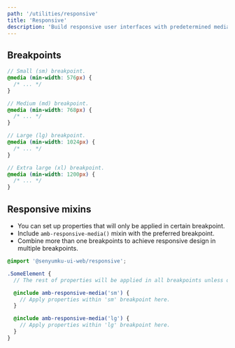 ```yaml
---
path: '/utilities/responsive'
title: 'Responsive'
description: 'Build responsive user interfaces with predetermined media breakpoints.'
---
```


## Breakpoints

```scss
// Small (sm) breakpoint.
@media (min-width: 576px) {
  /* ... */
}

// Medium (md) breakpoint.
@media (min-width: 768px) {
  /* ... */
}

// Large (lg) breakpoint.
@media (min-width: 1024px) {
  /* ... */
}

// Extra large (xl) breakpoint.
@media (min-width: 1200px) {
  /* ... */
}
```

## Responsive mixins

- You can set up properties that will only be applied in certain breakpoint.
- Include `amb-responsive-media()` mixin with the preferred breakpoint.
- Combine more than one breakpoints to achieve responsive design in multiple breakpoints.

```scss
@import '@senyumku-ui-web/responsive';

.SomeElement {
  // The rest of properties will be applied in all breakpoints unless overriden.

  @include amb-responsive-media('sm') {
    // Apply properties within 'sm' breakpoint here.
  }

  @include amb-responsive-media('lg') {
    // Apply properties within 'lg' breakpoint here.
  }
}
```
